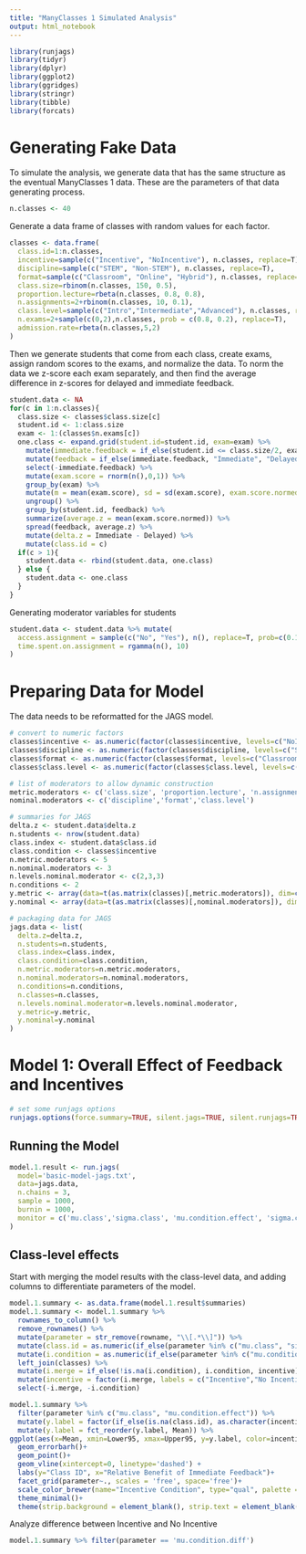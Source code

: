```yaml
---
title: "ManyClasses 1 Simulated Analysis"
output: html_notebook
---
```


```r
library(runjags)
library(tidyr)
library(dplyr)
library(ggplot2)
library(ggridges)
library(stringr)
library(tibble)
library(forcats)
```

# Generating Fake Data

To simulate the analysis, we generate data that has the same structure as the eventual ManyClasses 1 data. These are the parameters of that data generating process.

```r
n.classes <- 40
```

Generate a data frame of classes with random values for each factor.

```r
classes <- data.frame(
  class.id=1:n.classes,
  incentive=sample(c("Incentive", "NoIncentive"), n.classes, replace=T),
  discipline=sample(c("STEM", "Non-STEM"), n.classes, replace=T),
  format=sample(c("Classroom", "Online", "Hybrid"), n.classes, replace=T),
  class.size=rbinom(n.classes, 150, 0.5),
  proportion.lecture=rbeta(n.classes, 0.8, 0.8),
  n.assignments=2+rbinom(n.classes, 10, 0.1),
  class.level=sample(c("Intro","Intermediate","Advanced"), n.classes, replace=T),
  n.exams=2+sample(c(0,2),n.classes, prob = c(0.8, 0.2), replace=T),
  admission.rate=rbeta(n.classes,5,2)
)
```


Then we generate students that come from each class, create exams, assign random scores to the exams, and normalize the data. To norm the data we z-score each exam separately, and then find the average difference in z-scores for delayed and immediate feedback.

```r
student.data <- NA
for(c in 1:n.classes){
  class.size <- classes$class.size[c]
  student.id <- 1:class.size
  exam <- 1:(classes$n.exams[c])
  one.class <- expand.grid(student.id=student.id, exam=exam) %>% 
    mutate(immediate.feedback = if_else(student.id <= class.size/2, exam %% 2 == 1, exam %% 2 == 0)) %>% 
    mutate(feedback = if_else(immediate.feedback, "Immediate", "Delayed")) %>% 
    select(-immediate.feedback) %>%
    mutate(exam.score = rnorm(n(),0,1)) %>%
    group_by(exam) %>%
    mutate(m = mean(exam.score), sd = sd(exam.score), exam.score.normed = (exam.score - mean(exam.score)) / sd(exam.score)) %>%
    ungroup() %>%
    group_by(student.id, feedback) %>%
    summarize(average.z = mean(exam.score.normed)) %>%
    spread(feedback, average.z) %>%
    mutate(delta.z = Immediate - Delayed) %>%
    mutate(class.id = c)
  if(c > 1){
    student.data <- rbind(student.data, one.class)
  } else {
    student.data <- one.class
  }
}
```

Generating moderator variables for students

```r
student.data <- student.data %>% mutate(
  access.assignment = sample(c("No", "Yes"), n(), replace=T, prob=c(0.1, 0.9)),
  time.spent.on.assignment = rgamma(n(), 10)
)
```

# Preparing Data for Model

The data needs to be reformatted for the JAGS model.

```r
# convert to numeric factors
classes$incentive <- as.numeric(factor(classes$incentive, levels=c("NoIncentive", "Incentive")))
classes$discipline <- as.numeric(factor(classes$discipline, levels=c("STEM", "Non-STEM")))
classes$format <- as.numeric(factor(classes$format, levels=c("Classroom", "Online", "Hybrid")))
classes$class.level <- as.numeric(factor(classes$class.level, levels=c("Intro", "Intermediate", "Advanced")))

# list of moderators to allow dynamic construction
metric.moderators <- c('class.size', 'proportion.lecture', 'n.assignments', 'n.exams', 'admission.rate')
nominal.moderators <- c('discipline','format','class.level')

# summaries for JAGS
delta.z <- student.data$delta.z
n.students <- nrow(student.data)
class.index <- student.data$class.id
class.condition <- classes$incentive
n.metric.moderators <- 5
n.nominal.moderators <- 3
n.levels.nominal.moderator <- c(2,3,3)
n.conditions <- 2
y.metric <- array(data=t(as.matrix(classes)[,metric.moderators]), dim=c(n.metric.moderators, n.classes))
y.nominal <- array(data=t(as.matrix(classes)[,nominal.moderators]), dim=c(n.nominal.moderators, n.classes))

# packaging data for JAGS
jags.data <- list(
  delta.z=delta.z,
  n.students=n.students,
  class.index=class.index,
  class.condition=class.condition,
  n.metric.moderators=n.metric.moderators,
  n.nominal.moderators=n.nominal.moderators,
  n.conditions=n.conditions,
  n.classes=n.classes,
  n.levels.nominal.moderator=n.levels.nominal.moderator,
  y.metric=y.metric,
  y.nominal=y.nominal
)
```

# Model 1: Overall Effect of Feedback and Incentives

```r
# set some runjags options
runjags.options(force.summary=TRUE, silent.jags=TRUE, silent.runjags=TRUE)
```

## Running the Model

```r
model.1.result <- run.jags(
  model='basic-model-jags.txt', 
  data=jags.data,
  n.chains = 3,
  sample = 1000,
  burnin = 1000,
  monitor = c('mu.class','sigma.class', 'mu.condition.effect', 'sigma.condition.effect', 'sigma.mode', 'sigma.sd', 'mu.condition.diff')
)
```

## Class-level effects

Start with merging the model results with the class-level data, and adding columns to differentiate parameters of the model.

```r
model.1.summary <- as.data.frame(model.1.result$summaries)
model.1.summary <- model.1.summary %>%
  rownames_to_column() %>%
  remove_rownames() %>%
  mutate(parameter = str_remove(rowname, "\\[.*\\]")) %>%
  mutate(class.id = as.numeric(if_else(parameter %in% c("mu.class", "sigma.class"), str_extract(rowname, "[0-9]+"), "NA"))) %>%
  mutate(i.condition = as.numeric(if_else(parameter %in% c("mu.condition.effect", "sigma.condition.effect"), str_extract(rowname, "[0-9]+"), "NA"))) %>%
  left_join(classes) %>%
  mutate(i.merge = if_else(!is.na(i.condition), i.condition, incentive)) %>%
  mutate(incentive = factor(i.merge, labels = c("Incentive","No Incentive"))) %>%
  select(-i.merge, -i.condition)
```

```r
model.1.summary %>% 
  filter(parameter %in% c("mu.class", "mu.condition.effect")) %>% 
  mutate(y.label = factor(if_else(is.na(class.id), as.character(incentive), as.character(class.id)))) %>%
  mutate(y.label = fct_reorder(y.label, Mean)) %>%
ggplot(aes(x=Mean, xmin=Lower95, xmax=Upper95, y=y.label, color=incentive))+
  geom_errorbarh()+
  geom_point()+
  geom_vline(xintercept=0, linetype='dashed') +
  labs(y="Class ID", x="Relative Benefit of Immediate Feedback")+
  facet_grid(parameter~., scales = 'free', space='free')+
  scale_color_brewer(name="Incentive Condition", type="qual", palette = "Set1")+
  theme_minimal()+
  theme(strip.background = element_blank(), strip.text = element_blank())
```

Analyze difference between Incentive and No Incentive

```r
model.1.summary %>% filter(parameter == 'mu.condition.diff')
```

